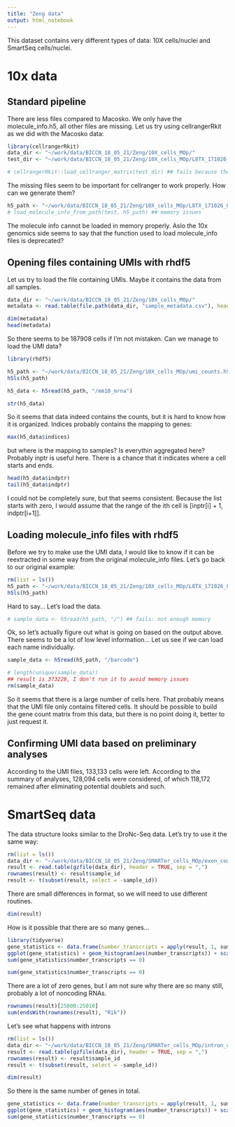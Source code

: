 ```yaml
---
title: "Zeng data"
output: html_notebook
---
```


This dataset contains very different types of data: 10X cells/nuclei and SmartSeq cells/nuclei.

# 10x data

## Standard pipeline

There are less files compared to Macosko. We only have the molecule_info.h5, all other files are missing. Let us try using cellrangerRkit as we did with the Macosko data:

```r
library(cellrangerRkit)
data_dir <- "~/work/data/BICCN_18_05_21/Zeng/10X_cells_MOp/"
test_dir <- "~/work/data/BICCN_18_05_21/Zeng/10X_cells_MOp/L8TX_171026_01_A04/"
```

```r
# cellrangerRkit::load_cellranger_matrix(test_dir) ## fails because the MEX files are missing
```

The missing files seem to be important for cellranger to work properly. How can we generate them?

```r
h5_path <- "~/work/data/BICCN_18_05_21/Zeng/10X_cells_MOp/L8TX_171026_01_A04/outs/molecule_info.h5"
# load_molecule_info_from_path(test, h5_path) ## memory issues
```
The molecule info cannot be loaded in memory properly. Aslo the 10x genomics side seems to say that the function used to load molecule_info files is deprecated?

## Opening files containing UMIs with rhdf5

Let us try to load the file containing UMIs. Maybe it contains the data from all samples.

```r
data_dir <- "~/work/data/BICCN_18_05_21/Zeng/10X_cells_MOp/"
metadata <- read.table(file.path(data_dir, "sample_metadata.csv"), header=TRUE, sep = ",")
```

```r
dim(metadata)
head(metadata)
```

So there seems to be 187908 cells if I'm not mistaken. Can we manage to load the UMI data?

```r
library(rhdf5)
```

```r
h5_path <- "~/work/data/BICCN_18_05_21/Zeng/10X_cells_MOp/umi_counts.h5"
h5ls(h5_path)
```

```r
h5_data <- h5read(h5_path, "/mm10_mrna")
```

```r
str(h5_data)
```

So it seems that data indeed contains the counts, but it is hard to know how it is organized. Indices probably contains the mapping to genes:

```r
max(h5_data$indices)
```

but where is the mapping to samples? Is everythin aggregated here? Probably inptr is useful here. There is a chance that it indicates where a cell starts and ends.

```r
head(h5_data$indptr)
tail(h5_data$indptr)
```

I could not be completely sure, but that seems consistent. Because the list starts with zero, I would assume that the range of the ith cell is [inptr[i] + 1, indptr[i+1]].

## Loading molecule_info files with rhdf5

Before we try to make use the UMI data, I would like to know if it can be reextracted in some way from the original molecule_info files. Let's go back to our original example:

```r
rm(list = ls())
h5_path <- "~/work/data/BICCN_18_05_21/Zeng/10X_cells_MOp/L8TX_171026_01_A04/outs/molecule_info.h5"
h5ls(h5_path)
```

Hard to say... Let's load the data.

```r
# sample_data <- h5read(h5_path, "/") ## fails: not enough memory
```

Ok, so let's actually figure out what is going on based on the output above. There seems to be a lot of low level information... Let us see if we can load each name individually.

```r
sample_data <- h5read(h5_path, "/barcode")
```

```r
# length(unique(sample_data))
## result is 373228, I don't run it to avoid memory issues
rm(sample_data)
```

So it seems that there is a large number of cells here. That probably means that the UMI file only contains filtered cells. It should be possible to build the gene count matrix from this data, but there is no point doing it, better to just request it.

## Confirming UMI data based on preliminary analyses

According to the UMI files, 133,133 cells were left. According to the summary of analyses, 128,094 cells were considered, of which 118,172 remained after eliminating potential doublets and such.


# SmartSeq data

The data structure looks similar to the DroNc-Seq data. Let's try to use it the same way:

```r
rm(list = ls())
data_dir <- "~/work/data/BICCN_18_05_21/Zeng/SMARTer_cells_MOp/exon_counts.csv.gz"
result <- read.table(gzfile(data_dir), header = TRUE, sep = ",")
rownames(result) <- result$sample_id
result <- t(subset(result, select = -sample_id))
```

There are small differences in format, so we will need to use different routines.

```r
dim(result)
```

How is it possible that there are so many genes...

```r
library(tidyverse)
gene_statistics <- data.frame(number_transcripts = apply(result, 1, sum))
ggplot(gene_statistics) + geom_histogram(aes(number_transcripts)) + scale_x_continuous(trans="log1p")
sum(gene_statistics$number_transcripts == 0)
```

```r
sum(gene_statistics$number_transcripts == 0)
```

There are a lot of zero genes, but I am not sure why there are so many still, probably a lot of noncoding RNAs.

```r
rownames(result)[25000:25010]
sum(endsWith(rownames(result), "Rik"))
```


Let's see what happens with introns

```r
rm(list = ls())
data_dir <- "~/work/data/BICCN_18_05_21/Zeng/SMARTer_cells_MOp/intron_counts.csv.gz"
result <- read.table(gzfile(data_dir), header = TRUE, sep = ",")
rownames(result) <- result$sample_id
result <- t(subset(result, select = -sample_id))
```


```r
dim(result)
```

So there is the same number of genes in total.

```r
gene_statistics <- data.frame(number_transcripts = apply(result, 1, sum))
ggplot(gene_statistics) + geom_histogram(aes(number_transcripts)) + scale_x_continuous(trans="log1p")
sum(gene_statistics$number_transcripts == 0)
```


